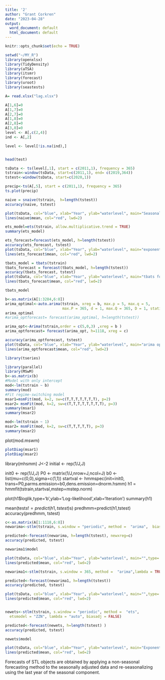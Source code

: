 ---
title: '2'
author: "Grant Corkren"
date: "2023-04-28"
output:
  word_document: default
  html_document: default
---

```{r setup, include=FALSE}
knitr::opts_chunk$set(echo = TRUE)
```


```{r}
setwd("~/MY_R")
library(openxlsx)
library(TidyDensity)
library(aTSA)
library(itsmr)
library(forecast)
library(uroot)
library(seastests)

A= read.xlsx("lag.xlsx")

A[1,6]=0
A[1,7]=0
A[2,7]=0
A[1,8]=0
A[2,8]=0
A[3,8]=0
level <- A[,c(2,4)]
ind <- A[,2]

level <- level[!is.na(ind),]


head(test)
```


```{r}
tsData <- ts(level[,1], start = c(2011,1), frequency = 365)
tstrain<-window(tsData, start=c(2011,1), end= c(2019,364))
tstest<-window(tsData, start=c(2020,1))

```
```{r}
precip<-ts(A[,5], start = c(2011,1), frequency = 365)
ts.plot(precip)
```


```{r}
naive = snaive(tstrain,  h=length(tstest))
accuracy(naive, tstest)
```
```{r}
plot(tsData, col="blue", xlab="Year", ylab="waterlevel", main="Seasonal naive forecast",type='l')
lines(naive$mean, col="red", lwd=2)
```
```{r}
ets_model=ets(tstrain, allow.multiplicative.trend = TRUE)
summary(ets_model)
```

```{r}
ets_forecast=forecast(ets_model, h=length(tstest))
accuracy(ets_forecast, tstest)
plot(tsData, col="blue", xlab="Year", ylab="waterlevel", main="exponential forecast",type='l')
lines(ets_forecast$mean, col="red", lwd=2)
```


```{r}
tbats_model = tbats(tstrain)
tbats_forecast = forecast(tbats_model, h=length(tstest))
accuracy(tbats_forecast, tstest)
plot(tsData, col="blue", xlab="Year", ylab="waterlevel", main="tbats forecast",type='l')
lines(tbats_forecast$mean, col="red", lwd=2)
```
```{r}
tbats_model
```


```{r}
b<-as.matrix(A[1:3284,6:8])
arima_optimal<-auto.arima(tstrain, xreg = b, max.p = 5, max.q = 5,
                          max.P = 365, d = 1, max.Q = 365, D = 1, stationary = TRUE, seasonal = TRUE)
arima_optimal
#arima_optforecast= forecast(arima_optimal, h=length(tstest))
```








```{r}
arima_opt<-Arima(tstrain,order = c(5,0,3) ,xreg = b )
arima_optforecast= forecast(arima_opt, h=1118, xreg = c)
```

```{r}
accuracy(arima_optforecast, tstest)
plot(tsData, col="blue", xlab="Year", ylab="waterlevel", main="arima optimal forecast",type='l')
lines(arima_optforecast$mean, col="red", lwd=2)
```



```{r}
library(tseries)

library(parallel)
library(MSwM)
b<-as.matrix(b)
#Model with only intercept
mod<-lm(tstrain ~ b)
summary(mod)
#Fit regime-switching model
msar1=msmFit(mod, k=2, sw=c(T,T,T,T,T,T,T), p=2)
msar2= msmFit(mod, k=2, sw=c(T,T,T,T,T,T,T,T), p=3)
summary(msar1)
summary(msar2)

```
```{r}
mod<-lm(tstrain ~ 1)
msar2= msmFit(mod, k=2, sw=c(T,T,T,T,T), p=3)
summary(msar2)
```









plot(mod.mswm)
```{r}
plotDiag(msar1)
plotDiag(msar2)
```


library(mhsmm)
J<-2
initial <- rep(1/J,J)


init0 <- rep(1/J,J)
P0 <- matrix(1/J,nrow=J,ncol=J)
b0 <- list(mu=c(0,0),sigma=c(1,1))
startval <- hmmspec(init=init0, trans=P0,parms.emission=b0,dens.emission=dnorm.hsmm) 
h1 = hmmfit(tstrain,startval,mstep=mstep.norm)

plot(h1$loglik,type='b',ylab='Log-likelihood',xlab='Iteration')
summary(h1)



mean(test$s!=predict(h1,tstest)$s)
predhmm=predict(h1,tstest)
accuracy(predhmm, tstest)



```{r}
c<-as.matrix(A[1:1118,6:8])
newarima<-stlm(tstrain, s.window = "periodic", method =  "arima",  biasadj = FALSE, xreg = b)

predicted<-forecast(newarima, h=length(tstest), newxreg=c)
accuracy(predicted, tstest)

```
```{r}
newarima1$model
```



```{r}
plot(tsData, col="blue", xlab="Year", ylab="waterlevel", main="",type='l')
lines(predicted$mean, col="red", lwd=2)
```


```{r}
newarima1<-stlm(tstrain, s.window = 365, method =  "arima",lambda = TRUE,  biasadj = TRUE)

predicted<-forecast(newarima1, h=length(tstest))
accuracy(predicted, tstest)

```
```{r}
plot(tsData, col="blue", xlab="Year", ylab="waterlevel", main="",type='l')
lines(predicted$mean, col="red", lwd=2)

```
```{r}

```



```{r}
newets<-stlm(tstrain, s.window = "periodic", method =  "ets",
  etsmodel = "ZZN", lambda = "auto", biasadj = FALSE)

predicted<-forecast(newets, h=length(tstest) )
accuracy(predicted, tstest)

```

```{r}
newets$model
```




```{r}
plot(tsData, col="blue", xlab="Year", ylab="waterlevel", main="Exponential seasonally adjusted forecast",type='l')
lines(predicted$mean, col="red", lwd=2)

```


Forecasts of STL objects are obtained by applying a non-seasonal forecasting method to the seasonally adjusted data and re-seasonalizing using the last year of the seasonal component.



